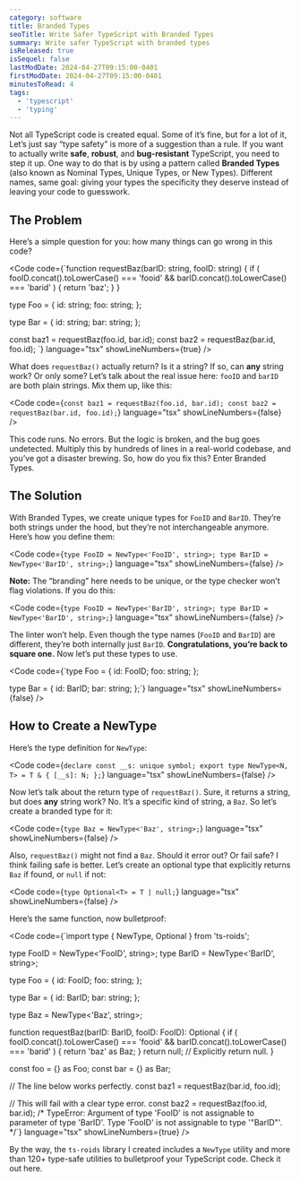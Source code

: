 ```yaml
---
category: software
title: Branded Types
seoTitle: Write Safer TypeScript with Branded Types
summary: Write safer TypeScript with branded types
isReleased: true
isSequel: false
lastModDate: 2024-04-27T09:15:00-0401
firstModDate: 2024-04-27T09:15:00-0401
minutesToRead: 4
tags:
  - 'typescript'
  - 'typing'
---
```


<C>
Not all TypeScript code is created equal. Some of it’s fine, but for a lot of it, Let’s just say “type safety” is more of a suggestion than a rule. If you want to actually write <b>safe</b>, <b>robust</b>, and <b>bug-resistant</b> TypeScript, you need to step it up. One way to do that is by using a pattern called <b>Branded Types</b> (also known as Nominal Types, Unique Types, or New Types). Different names, same goal: giving your types the specificity they deserve instead of leaving your code to guesswork.
</C>

<H2>The Problem</H2>

<C>
Here’s a simple question for you: how many things can go wrong in this code?
</C>

<Code
  code={`function requestBaz(barID: string, fooID: string) {
  if (
    fooID.concat().toLowerCase() === 'fooid' &&
    barID.concat().toLowerCase() === 'barid'
  ) {
    return 'baz';
  }
}

type Foo = {
  id: string;
  foo: string;
};

type Bar = {
  id: string;
  bar: string;
};

const baz1 = requestBaz(foo.id, bar.id);
const baz2 = requestBaz(bar.id, foo.id);
`}
  language="tsx"
  showLineNumbers={true}
/>

<C>
What does <code>requestBaz()</code> actually return? Is it a string? If so, can <b>any</b> string work? Or only some? Let’s talk about the real issue here: <code>fooID</code> and <code>barID</code> are both plain strings. Mix them up, like this:
</C>

<Code
  code={`const baz1 = requestBaz(foo.id, bar.id);
const baz2 = requestBaz(bar.id, foo.id);`}
  language="tsx"
  showLineNumbers={false}
/>

<C>
This code runs. No errors. But the logic is broken, and the bug goes undetected. Multiply this by hundreds of lines in a real-world codebase, and you’ve got a disaster brewing. So, how do you fix this? Enter Branded Types.
</C>

<H2>The Solution</H2>

<C>
With Branded Types, we create unique types for <code>FooID</code> and <code>BarID</code>. They’re both strings under the hood, but they’re not interchangeable anymore. Here’s how you define them:
</C>

<Code
  code={`type FooID = NewType<'FooID', string>;
type BarID = NewType<'BarID', string>;`}
  language="tsx"
  showLineNumbers={false}
/>

<C>
<b>Note:</b> The “branding” here needs to be unique, or the type checker won’t flag violations. If you do this:
</C>

<Code
  code={`type FooID = NewType<'BarID', string>;
type BarID = NewType<'BarID', string>;`}
  language="tsx"
  showLineNumbers={false}
/>

<C>
The linter won’t help. Even though the type names (<code>FooID</code> and <code>BarID</code>) are different, they’re both internally just <code>BarID</code>. <b>Congratulations, you’re back to square one.</b> Now let’s put these types to use.
</C>

<Code
  code={`type Foo = {
  id: FooID;
  foo: string;
};

type Bar = {
  id: BarID;
  bar: string;
};`}
  language="tsx"
  showLineNumbers={false}
/>

<H2>How to Create a NewType</H2>

<C>
Here’s the type definition for <code>NewType</code>:
</C>

<Code
  code={`declare const __s: unique symbol;
export type NewType<N, T> = T & {
  [__s]: N;
};`}
  language="tsx"
  showLineNumbers={false}
/>

<C>
Now let’s talk about the return type of <code>requestBaz()</code>. Sure, it returns a string, but does <b>any</b> string work? No. It’s a specific kind of string, a <code>Baz</code>. So let’s create a branded type for it:
</C>

<Code
  code={`type Baz = NewType<'Baz', string>;`}
  language="tsx"
  showLineNumbers={false}
/>

<C>
Also, <code>requestBaz()</code> might not find a <code>Baz</code>. Should it error out? Or fail safe? I think failing safe is better. Let’s create an optional type that explicitly returns <code>Baz</code> if found, or <code>null</code> if not:
</C>

<Code
  code={`type Optional<T> = T | null;`}
  language="tsx"
  showLineNumbers={false}
/>

<C>
Here’s the same function, now bulletproof:
</C>

<Code
  code={`import type { NewType, Optional } from 'ts-roids';

type FooID = NewType<'FooID', string>;
type BarID = NewType<'BarID', string>;

type Foo = {
  id: FooID;
  foo: string;
};

type Bar = {
  id: BarID;
  bar: string;
};

type Baz = NewType<'Baz', string>;

function requestBaz(barID: BarID, fooID: FooID): Optional<Baz> {
  if (
    fooID.concat().toLowerCase() === 'fooid' &&
    barID.concat().toLowerCase() === 'barid'
  ) {
    return 'baz' as Baz;
  }
  return null; // Explicitly return null.
}

const foo = {} as Foo;
const bar = {} as Bar;

// The line below works perfectly.
const baz1 = requestBaz(bar.id, foo.id);

// This will fail with a clear type error.
const baz2 = requestBaz(foo.id, bar.id);
/* TypeError: 
   Argument of type 'FooID' is not assignable to parameter of type 'BarID'.
   Type 'FooID' is not assignable to type '"BarID"'. 
 */`}
  language="tsx"
  showLineNumbers={true}
/>

<C>
By the way, the <code>ts-roids</code> library I created includes a <code>NewType</code> utility and more than 120+ type-safe utilities to bulletproof your TypeScript code. Check it out <L href="https://github.com/ashgw/ts-roids">here</L>.
</C>
